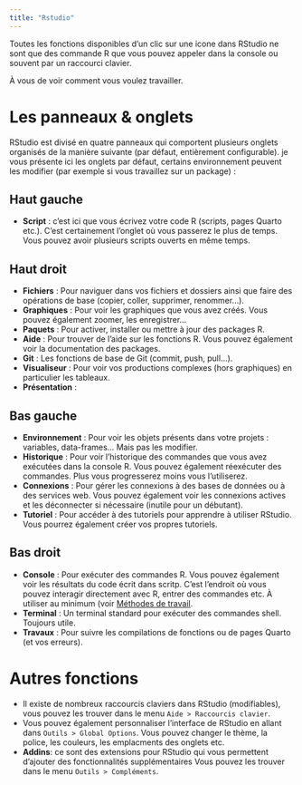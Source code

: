 ```yaml
---
title: "Rstudio"
---
```


::: callout-note
Toutes les fonctions disponibles d'un clic sur une icone dans RStudio ne sont que des commande R que vous pouvez appeler dans la console ou souvent par un raccourci clavier.

À vous de voir comment vous voulez travailler. 
:::

# Les panneaux & onglets

RStudio est divisé en quatre panneaux qui comportent plusieurs onglets organisés de la manière suivante (par défaut, entièrement configurable). je vous présente ici les onglets par défaut, certains environnement peuvent les modifier (par exemple si vous travaillez sur un package) :

## Haut gauche
- **Script** : c'est ici que vous écrivez votre code R (scripts, pages Quarto etc.). C'est certainement l'onglet où vous passerez le plus de temps. Vous pouvez avoir plusieurs scripts ouverts en même temps.

## Haut droit
- **Fichiers** : Pour naviguer dans vos fichiers et dossiers ainsi que faire des opérations de base (copier, coller, supprimer, renommer...).
- **Graphiques** : Pour voir les graphiques que vous avez créés. Vous pouvez également zoomer, les enregistrer...
- **Paquets** : Pour activer, installer ou mettre à jour des packages R.
- **Aide** : Pour trouver de l'aide sur les fonctions R. Vous pouvez également voir la documentation des packages.
- **Git** : Les fonctions de base de Git (commit, push, pull...).
- **Visualiseur** : Pour voir vos productions complexes (hors graphiques) en particulier les tableaux.
- **Présentation** :

## Bas gauche

- **Environnement** : Pour voir les objets présents dans votre projets : variables, data-frames... Mais pas les modifier. 
- **Historique** : Pour voir l'historique des commandes que vous avez exécutées dans la console R. Vous pouvez également réexécuter des commandes. Plus vous progresserez moins vous l'utiliserez.
- **Connexions** : Pour gérer les connexions à des bases de données ou à des services web. Vous pouvez également voir les connexions actives et les déconnecter si nécessaire (inutile pour un débutant).
- **Tutoriel** : Pour accéder à des tutoriels pour apprendre à utiliser RStudio. Vous pourrez également créer vos propres tutoriels.


## Bas droit

- **Console** : Pour exécuter des commandes R. Vous pouvez également voir les résultats du code écrit dans scritp. C'est l'endroit où vous pouvez interagir directement avec R, entrer des commandes etc. À utiliser au minimum (voir [Méthodes de travail](methode.qmd).
- **Terminal** : Un terminal standard pour exécuter des commandes shell. Toujours utile.
- **Travaux** : Pour suivre les compilations de fonctions ou de pages Quarto (et vos erreurs).

# Autres fonctions

- Il existe de nombreux raccourcis claviers dans RStudio (modifiables), vous pouvez les trouver dans le menu `Aide > Raccourcis clavier`.
- Vous pouvez également personnaliser l'interface de RStudio en allant dans `Outils > Global Options`. Vous pouvez changer le thème, la police, les couleurs, les emplacments des onglets etc.
- **Addins**: ce sont des extensions pour RStudio qui vous permettent d'ajouter des fonctionnalités supplémentaires Vous pouvez les trouver dans le menu `Outils > Compléments`.
